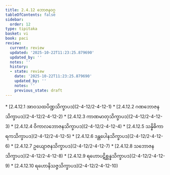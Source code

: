 ```yaml
---
title: 2.4.12 ဘောဇနဝဂ္ဂ
tableOfContents: false
sidebar:
  order: 12
type: tipitaka
basket: vi
book: paci
review:
  current: review
  updated: '2025-10-22T11:23:25.879690'
  updated_by: ''
  notes: ''
  history:
  - state: review
    date: '2025-10-22T11:23:25.879690'
    updated_by: ''
    notes: ''
    previous_state: draft
---
```



<ReviewStatus review={frontmatter.review} showDetails={true} />

<HypothesisAnnotation frontmatter={frontmatter} />

<DynamicBreadcrumb />



<TableOfContents book="paci" section="2.4.12">
* [2.4.12.1 အာဝသထပိဏ္ဍသိက္ခာပဒ](2-4-12/2-4-12-1)
* [2.4.12.2 ဂဏဘောဇနသိက္ခာပဒ](2-4-12/2-4-12-2)
* [2.4.12.3 ကာဏမာတုသိက္ခာပဒ](2-4-12/2-4-12-3)
* [2.4.12.4 ဝိကာလဘောဇနသိက္ခာပဒ](2-4-12/2-4-12-4)
* [2.4.12.5 သန္နိဓိကာရကသိက္ခာပဒ](2-4-12/2-4-12-5)
* [2.4.12.6 ဒန္တပေါနသိက္ခာပဒ](2-4-12/2-4-12-6)
* [2.4.12.7 ဥယျောဇနသိက္ခာပဒ](2-4-12/2-4-12-7)
* [2.4.12.8 သဘောဇနသိက္ခာပဒ](2-4-12/2-4-12-8)
* [2.4.12.9 ရဟောပဋိစ္ဆန္နသိက္ခာပဒ](2-4-12/2-4-12-9)
* [2.4.12.10 ရဟောနိသဇ္ဇသိက္ခာပဒ](2-4-12/2-4-12-10)
</TableOfContents>